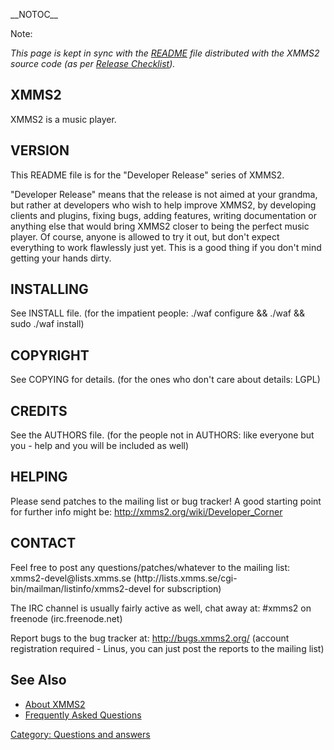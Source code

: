 __NOTOC__

;Note:
''This page is kept in sync with the [http://git.xmms.se/xmms2/xmms2-stable/tree/README README] file distributed with the XMMS2 source code (as per [[Release Checklist]]).''

==XMMS2==

XMMS2 is a music player.

<insert one line sales pitch here>


==VERSION==

This README file is for the "Developer Release" series of XMMS2.

"Developer Release" means that the release is not aimed at your grandma, but
rather at developers who wish to help improve XMMS2, by developing clients and
plugins, fixing bugs, adding features, writing documentation or anything else
that would bring XMMS2 closer to being the perfect music player. Of course,
anyone is allowed to try it out, but don't expect everything to work flawlessly
just yet. This is a good thing if you don't mind getting your hands dirty.


==INSTALLING==

See INSTALL file. (for the impatient people: ./waf configure && ./waf && sudo
./waf install)


==COPYRIGHT==

See COPYING for details. (for the ones who don't care about details: LGPL)

==CREDITS==

See the AUTHORS file. (for the people not in AUTHORS: like everyone but you -
help and you will be included as well)


==HELPING==

Please send patches to the mailing list or bug tracker! A good starting point
for further info might be: http://xmms2.org/wiki/Developer_Corner


==CONTACT==

Feel free to post any questions/patches/whatever to the mailing list:
xmms2-devel@lists.xmms.se
(http://lists.xmms.se/cgi-bin/mailman/listinfo/xmms2-devel for subscription)

The IRC channel is usually fairly active as well, chat away at: #xmms2 on
freenode (irc.freenode.net)

Report bugs to the bug tracker at: http://bugs.xmms2.org/ (account registration
required - Linus, you can just post the reports to the mailing list)


== See Also ==
* [[About|About XMMS2]]
* [[FAQ|Frequently Asked Questions]]

[[Category: Questions and answers]]